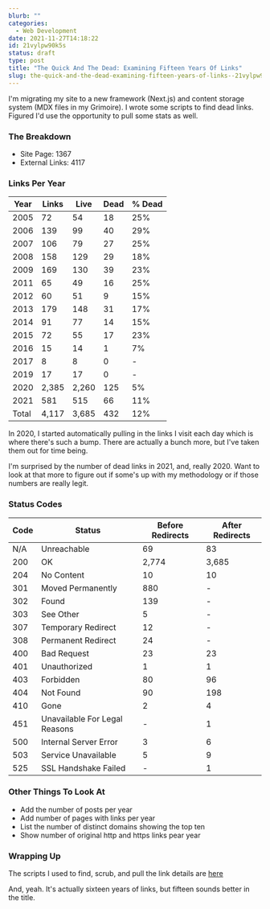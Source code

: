 ```yaml
---
blurb: ""
categories:
  - Web Development
date: 2021-11-27T14:18:22
id: 21vylpw90k5s
status: draft
type: post
title: "The Quick And The Dead: Examining Fifteen Years Of Links"
slug: the-quick-and-the-dead-examining-fifteen-years-of-links--21vylpw90k5s
---
```


I'm migrating my site to a new framework (Next.js) and content storage system (MDX files in my Grimoire). I wrote some scripts to find dead links. Figured I'd use the opportunity to pull some stats as well. 

### The Breakdown

- Site Page: 1367
- External Links: 4117

### Links Per Year

| Year  | Links | Live  | Dead | % Dead |
|-------|-------|-------|------|--------|
| 2005  | 72    | 54    | 18   | 25%    |
| 2006  | 139   | 99    | 40   | 29%    |
| 2007  | 106   | 79    | 27   | 25%    |
| 2008  | 158   | 129   | 29   | 18%    |
| 2009  | 169   | 130   | 39   | 23%    |
| 2011  | 65    | 49    | 16   | 25%    |
| 2012  | 60    | 51    | 9    | 15%    |
| 2013  | 179   | 148   | 31   | 17%    |
| 2014  | 91    | 77    | 14   | 15%    |
| 2015  | 72    | 55    | 17   | 23%    |
| 2016  | 15    | 14    | 1    | 7%     |
| 2017  | 8     | 8     | 0    | -      |
| 2019  | 17    | 17    | 0    | -      |
| 2020  | 2,385 | 2,260 | 125  | 5%     |
| 2021  | 581   | 515   | 66   | 11%    |
| Total | 4,117 | 3,685 | 432  | 12%    |


In 2020, I started automatically pulling in the links I visit each day which is where there's such a bump. There are actually a bunch more, but I've taken them out for time being. 

I'm surprised by the number of dead links in 2021, and, really 2020. Want to look at that more to figure out if some's up with my methodology or if those numbers are really legit. 



### Status Codes 


| Code | Status                        | Before Redirects | After Redirects |
|------|-------------------------------|------------------|-----------------|
| N/A  | Unreachable                   | 69               | 83              |
| 200  | OK                            | 2,774            | 3,685           |
| 204  | No Content                    | 10               | 10              |
| 301  | Moved Permanently             | 880              | -               |
| 302  | Found                         | 139              | -               |
| 303  | See Other                     | 5                | -               |
| 307  | Temporary Redirect            | 12               | -               |
| 308  | Permanent Redirect            | 24               | -               |
| 400  | Bad Request                   | 23               | 23              |
| 401  | Unauthorized                  | 1                | 1               |
| 403  | Forbidden                     | 80               | 96              |
| 404  | Not Found                     | 90               | 198             |
| 410  | Gone                          | 2                | 4               |
| 451  | Unavailable For Legal Reasons | -                | 1               |
| 500  | Internal Server Error         | 3                | 6               |
| 503  | Service Unavailable           | 5                | 9               |
| 525  | SSL Handshake Failed          | -                | 1               |



### Other Things To Look At

- Add the number of posts per year
- Add number of pages with links per year
- List the number of distinct domains showing the top ten
- Show number of original http and https links pear year


### Wrapping Up

The scripts I used to find, scrub, and pull the link details are [here](https://github.com/alanwsmith/alanwsmith.com-dead-link-finder)

And, yeah. It's actually sixteen years of links, but fifteen sounds better in the title.



